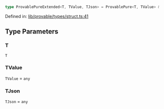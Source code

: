 ```ts
type ProvablePureExtended<T, TValue, TJson> = ProvablePure<T, TValue> & ProvableExtension<T, TJson>;
```

Defined in: [lib/provable/types/struct.ts:41](https://github.com/o1-labs/o1js/blob/fca908c243ee8e908efacaf73a882d48759e675a/src/lib/provable/types/struct.ts#L41)

## Type Parameters

### T

`T`

### TValue

`TValue` = `any`

### TJson

`TJson` = `any`
